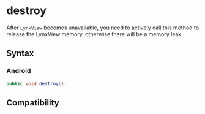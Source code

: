 # destroy

After `LynxView` becomes unavailable, you need to actively call this method to release the LynxView memory, otherwise there will be a memory leak

## Syntax

### Android

```java
public void destroy();
```

## Compatibility


<LegacyCompatTable metadata="lynx-native-api/lynx-view/destroy" />
